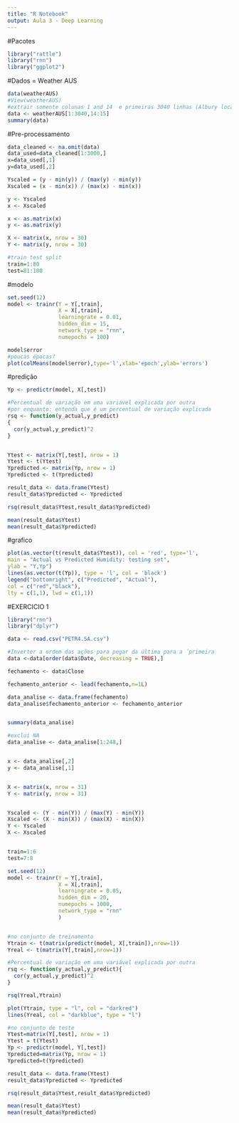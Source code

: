 ```yaml
---
title: "R Notebook"
output: Aula 3 - Deep Learning
---
```

#Pacotes
```r
library("rattle")
library("rnn")
library("ggplot2")
```

#Dados = Weather AUS
```r
data(weatherAUS)
#View(weatherAUS)
#extrair somente colunas 1 and 14  e primeiras 3040 linhas (Albury location)
data <- weatherAUS[1:3040,14:15]
summary(data)
```

#Pre-processamento
```r

data_cleaned <- na.omit(data)
data_used=data_cleaned[1:3000,]
x=data_used[,1]
y=data_used[,2]

Yscaled = (y - min(y)) / (max(y) - min(y))
Xscaled = (x - min(x)) / (max(x) - min(x))

y <- Yscaled
x <- Xscaled

x <- as.matrix(x)
y <- as.matrix(y)

X <- matrix(x, nrow = 30)
Y <- matrix(y, nrow = 30)

#train test split
train=1:80
test=81:100
```

#modelo
```r
set.seed(12)
model <- trainr(Y = Y[,train],
                X = X[,train],
                learningrate = 0.01,
                hidden_dim = 15,
                network_type = "rnn",
                numepochs = 100)

model$error
#poucas épocas?
plot(colMeans(model$error),type='l',xlab='epoch',ylab='errors')
```

#predição
```r
Yp <- predictr(model, X[,test])

#Percentual de variação em uma variável explicada por outra
#por enquanto: entenda que é um percentual de variação explicada
rsq <- function(y_actual,y_predict)
{
  cor(y_actual,y_predict)^2
}


Ytest <- matrix(Y[,test], nrow = 1)
Ytest <- t(Ytest)
Ypredicted <- matrix(Yp, nrow = 1)
Ypredicted <- t(Ypredicted)

result_data <- data.frame(Ytest)
result_data$Ypredicted <- Ypredicted     

rsq(result_data$Ytest,result_data$Ypredicted)

mean(result_data$Ytest)
mean(result_data$Ypredicted)
```

#grafico
```r
plot(as.vector(t(result_data$Ytest)), col = 'red', type='l',
main = "Actual vs Predicted Humidity: testing set",
ylab = "Y,Yp")
lines(as.vector(t(Yp)), type = 'l', col = 'black')
legend("bottomright", c("Predicted", "Actual"),
col = c("red","black"),
lty = c(1,1), lwd = c(1,1))
```

#EXERCICIO 1
```r
library("rnn")
library("dplyr")

data <- read.csv("PETR4.SA.csv")

#Inverter a ordem das ações para pegar da última para a ´primeira
data <-data[order(data$Date, decreasing = TRUE),]

fechamento <- data$Close

fechamento_anterior <- lead(fechamento,n=1L)

data_analise <- data.frame(fechamento)
data_analise$fechamento_anterior <- fechamento_anterior


summary(data_analise)

#exclui NA
data_analise <- data_analise[1:248,]


x <- data_analise[,2]
y <- data_analise[,1]


X <- matrix(x, nrow = 31)
Y <- matrix(y, nrow = 31)


Yscaled <- (Y - min(Y)) / (max(Y) - min(Y))
Xscaled <- (X - min(X)) / (max(X) - min(X))
Y <- Yscaled
X <- Xscaled


train=1:6
test=7:8

set.seed(12)
model <- trainr(Y = Y[,train],
                X = X[,train],
                learningrate = 0.05,
                hidden_dim = 20,
                numepochs = 1000,
                network_type = "rnn"
                )


#no conjunto de treinamento
Ytrain <- t(matrix(predictr(model, X[,train]),nrow=1))
Yreal <- t(matrix(Y[,train],nrow=1))

#Percentual de variação em uma variável explicada por outra
rsq <- function(y_actual,y_predict){
  cor(y_actual,y_predict)^2
}

rsq(Yreal,Ytrain)

plot(Ytrain, type = "l", col = "darkred")
lines(Yreal, col = "darkblue", type = "l")

#no conjunto de teste
Ytest=matrix(Y[,test], nrow = 1)
Ytest = t(Ytest)
Yp <- predictr(model, Y[,test])
Ypredicted=matrix(Yp, nrow = 1)
Ypredicted=t(Ypredicted)

result_data <- data.frame(Ytest)
result_data$Ypredicted <- Ypredicted     

rsq(result_data$Ytest,result_data$Ypredicted)

mean(result_data$Ytest)
mean(result_data$Ypredicted)
```









